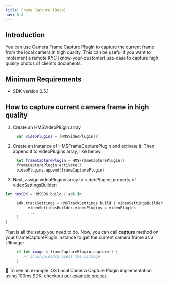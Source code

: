 ```yaml
---
title: Frame Capture (Beta)
nav: 8.4
---
```


## Introduction

You can use Camera Frame Capture Plugin to capture the current frame from the local camera in high quality. This can be useful if you want to implement a remote KYC (know-your-customer) use-case to capture high quality photos of client's documents.

## Minimum Requirements

-   SDK version 0.5.1

## How to capture current camera frame in high quality

1. Create an HMSVideoPlugin array

```swift
     var videoPlugins = [HMSVideoPlugin]()
```

2. Create an instance of HMSFrameCapturePlugin and activate it. Then append it to videoPlugins array, like below

```swift
     let frameCapturePlugin = HMSFrameCapturePlugin()
     frameCapturePlugin.activate()
     videoPlugins.append(frameCapturePlugin)
```

3. Next, assign videoPlugins array to videoPlugins property of videoSettingsBuilder:

```swift
let hmsSDK = HMSSDK.build { sdk in

     sdk.trackSettings = HMSTrackSettings.build { videoSettingsBuilder, audioSettingsBuilder in
          videoSettingsBuilder.videoPlugins = videoPlugins
          ...
     }
}
```

That is all the setup you need to do. Now, you can call **capture** method on your frameCapturePlugin instance to get the current camera frame as a UIImage:

```swift
     if let image = frameCapturePlugin.capture() {
        // show/upload/process the uiimage
     }
```

👀 To see an example iOS Local Camera Capture Plugin implementation using 100ms SDK, checkout [our example project](https://github.com/100mslive/100ms-ios-sdk/tree/main/Example).
